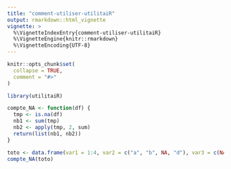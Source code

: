 ```yaml
---
title: "comment-utiliser-utilitaiR"
output: rmarkdown::html_vignette
vignette: >
  %\VignetteIndexEntry{comment-utiliser-utilitaiR}
  %\VignetteEngine{knitr::rmarkdown}
  %\VignetteEncoding{UTF-8}
---
```


```r
knitr::opts_chunk$set(
  collapse = TRUE,
  comment = "#>"
)
```

```r
library(utilitaiR)
```

```r
compte_NA <- function(df) {
  tmp <- is.na(df)
  nb1 <- sum(tmp)
  nb2 <- apply(tmp, 2, sum)
  return(list(nb1, nb2))
}
```

```r
toto <- data.frame(var1 = 1:4, var2 = c("a", "b", NA, "d"), var3 = c(NA, NA, TRUE, FALSE))
compte_NA(toto)
```
